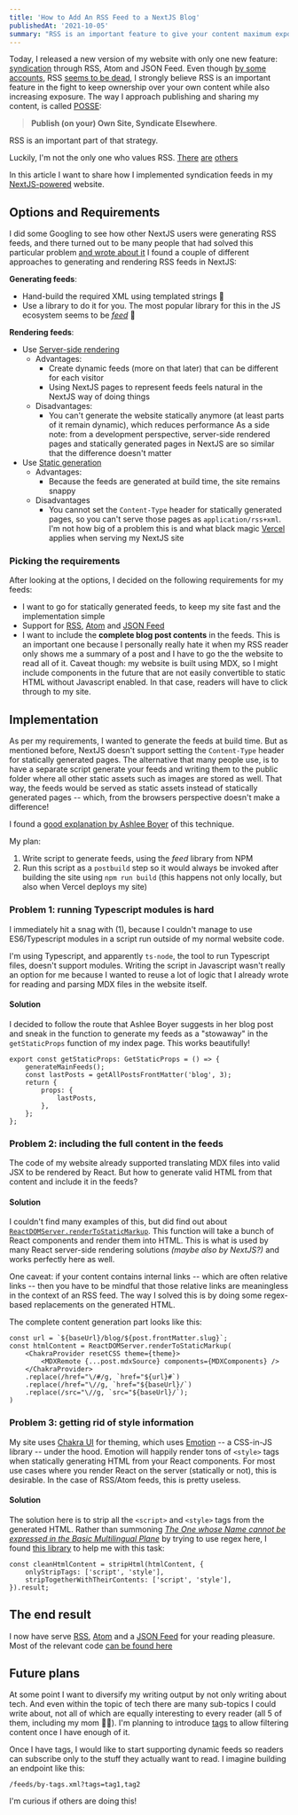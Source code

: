```yaml
---
title: 'How to Add An RSS Feed to a NextJS Blog'
publishedAt: '2021-10-05'
summary: "RSS is an important feature to give your content maximum exposure while also retaining control over your content. This post shows how to add syndication feeds to a statically generated NextJS site"
---
```

Today, I released a new version of my website with only one new feature:
[syndication](https://en.wikipedia.org/wiki/Web_syndication) through RSS, Atom and JSON Feed. Even
though [by some accounts](https://techcrunch.com/2018/04/07/rss-is-undead/), RSS
[seems to be dead](https://mjtsai.com/blog/2019/12/26/apple-news-no-longer-supports-rss/),
I strongly believe RSS is an important feature in the fight to keep ownership over your own content
while also increasing exposure. The way I approach publishing and sharing my content, is called
[POSSE](https://indieweb.org/POSSE):

> **Publish (on your) Own Site, Syndicate Elsewhere**.

RSS is an important part of that strategy.

Luckily, I'm not the only one who values RSS. [There](https://news.ycombinator.com/item?id=20813021)
[are](https://news.ycombinator.com/item?id=23212812) [others](https://news.ycombinator.com/item?id=26014344)

In this article I want to share how I implemented syndication feeds in my
[NextJS-powered](https://nextjs.org/) website.

## Options and Requirements

I did some Googling to see how other NextJS users were generating RSS feeds, and there turned out
to be many people that had solved this particular problem [and wrote about it](https://www.google.com/search?q=rss+feed+nextjs)
I found a couple of different approaches to generating and rendering RSS feeds in NextJS:

**Generating feeds**:

- Hand-build the required XML using templated strings 🤢
- Use a library to do it for you. The most popular library for this in the JS ecosystem seems to be
  [_feed_](https://www.npmjs.com/package/feed) 🤩

**Rendering feeds**:

- Use [Server-side rendering](https://nextjs.org/docs/basic-features/data-fetching#getserversideprops-server-side-rendering)
  - Advantages:
    - Create dynamic feeds (more on that later) that can be different for each visitor
    - Using NextJS pages to represent feeds feels natural in the NextJS way of doing things
  - Disadvantages:
    - You can't generate the website statically anymore (at least parts of it remain dynamic),
      which reduces performance
  As a side note: from a development perspective, server-side rendered pages and statically generated
  pages in NextJS are so similar that the difference doesn't matter
- Use [Static generation](https://nextjs.org/docs/basic-features/data-fetching#getstaticprops-static-generation)
  - Advantages:
    - Because the feeds are generated at build time, the site remains snappy
  - Disadvantages
    - You cannot set the `Content-Type` header for statically generated pages, so you can't serve
      those pages as `application/rss+xml`. I'm not how big of a problem this is and what black
      magic [Vercel](https://vercel.com/) applies when serving my NextJS site


### Picking the requirements

After looking at the options, I decided on the following requirements for my feeds:

- I want to go for statically generated feeds, to keep my site fast and the implementation simple
- Support for [RSS](https://en.wikipedia.org/wiki/RSS),
  [Atom](https://en.wikipedia.org/wiki/Atom_(Web_standard)) and [JSON Feed](https://www.jsonfeed.org/)
- I want to include the **complete blog post contents** in the feeds. This is an important one
  because I personally really hate it when my RSS reader only shows me a summary of a post and
  I have to go the the website to read all of it.
  Caveat though: my website is built using MDX, so I might include components in the future
  that are not easily convertible to static HTML without Javascript enabled. In that case,
  readers will have to click through to my site.

## Implementation

As per my requirements, I wanted to generate the feeds at build time. But as mentioned before,
NextJS doesn't support setting the `Content-Type` header for statically generated pages.
The alternative that many people use, is to have a separate script generate your feeds and
writing them to the public folder where all other static assets such as images are stored as well.
That way, the feeds would be served as static assets instead of statically generated pages -- which,
from the browsers perspective doesn't make a difference!

I found a [good explanation by Ashlee Boyer](https://ashleemboyer.com/how-i-added-an-rss-feed-to-my-nextjs-site)
of this technique.

My plan:

1. Write script to generate feeds, using the _feed_ library from NPM
2. Run this script as a `postbuild` step so it would always be invoked after building the site
   using `npm run build` (this happens not only locally, but also when Vercel deploys my site)

### Problem 1: running Typescript modules is hard

I immediately hit a snag with (1), because I couldn't manage to use ES6/Typescript modules in a
script run outside of my normal website code.

I'm using Typescript, and apparently `ts-node`, the tool to run Typescript files, doesn't support
modules. Writing the script in Javascript wasn't really an option for me because I wanted to reuse
a lot of logic that I already wrote for reading and parsing MDX files in the website itself.

#### Solution

I decided to follow the route that Ashlee Boyer suggests in her blog post and sneak in the
function to generate my feeds as a "stowaway" in the `getStaticProps` function of my index
page. This works beautifully!

```typescript:pages/index.tsx
export const getStaticProps: GetStaticProps = () => {
    generateMainFeeds();
    const lastPosts = getAllPostsFrontMatter('blog', 3);
    return {
        props: {
            lastPosts,
        },
    };
};
```

### Problem 2: including the full content in the feeds

The code of my website already supported translating MDX files into valid JSX to be rendered
by React. But how to generate valid HTML from that content and include it in the feeds?

#### Solution

I couldn't find many examples of this, but did find out about
[`ReactDOMServer.renderToStaticMarkup`](https://reactjs.org/docs/react-dom-server.html#rendertostaticmarkup).
This function will take a bunch of React components and render them into HTML. This is what is
used by many React server-side rendering solutions _(maybe also by NextJS?)_ and works perfectly
here as well.

One caveat: if your content contains internal links -- which are often relative links -- then you
have to be mindful that those relative links are meaningless in the context of an RSS feed.
The way I solved this is by doing some regex-based replacements on the generated HTML.

The complete content generation part looks like this:

```typescript:lib/feeds.tsx
const url = `${baseUrl}/blog/${post.frontMatter.slug}`;
const htmlContent = ReactDOMServer.renderToStaticMarkup(
    <ChakraProvider resetCSS theme={theme}>
        <MDXRemote {...post.mdxSource} components={MDXComponents} />
    </ChakraProvider>
    .replace(/href="\/#/g, `href="${url}#`)
    .replace(/href="\//g, `href="${baseUrl}/`)
    .replace(/src="\//g, `src="${baseUrl}/`);
)
```


### Problem 3: getting rid of style information

My site uses [Chakra UI](https://chakra-ui.com/) for theming, which uses
[Emotion](https://emotion.sh/) -- a CSS-in-JS library -- under the hood. Emotion will happily
render tons of `<style>` tags when statically generating HTML from your React components. For most
use cases where you render React on the server (statically or not), this is desirable. In the case
of RSS/Atom feeds, this is pretty useless.

#### Solution

The solution here is to strip all the `<script>` and `<style>` tags from the generated HTML.
Rather than summoning
[_The One whose Name cannot be expressed in the Basic Multilingual Plane_](https://stackoverflow.com/a/1732454/872397)
by trying to use regex here, I found [this library](https://www.npmjs.com/package/string-strip-html)
to help me with this task:

```typescript:lib/feeds.tsx
const cleanHtmlContent = stripHtml(htmlContent, {
    onlyStripTags: ['script', 'style'],
    stripTogetherWithTheirContents: ['script', 'style'],
}).result;
```

## The end result

I now have serve [RSS](/feeds/feed.xml), [Atom](/feeds/atom.xml) and a [JSON Feed](/feeds/feed.json)
for your reading pleasure. Most of the relevant code [can be found here](https://github.com/DandyDev/daan.fyi/blob/main/lib/feeds.tsx)

## Future plans

At some point I want to diversify my writing output by not only writing about tech. And
even within the topic of tech there are many sub-topics I could write about, not all of which
are equally interesting to every reader (all 5 of them, including my mom 👩‍👦).
I'm planning to introduce [tags](https://github.com/DandyDev/daan.fyi/issues/3) to allow
filtering content once I have enough of it.

Once I have tags, I would like to start supporting dynamic feeds so readers can subscribe only
to the stuff they actually want to read. I imagine building an endpoint like this:

```
/feeds/by-tags.xml?tags=tag1,tag2
```

I'm curious if others are doing this!


